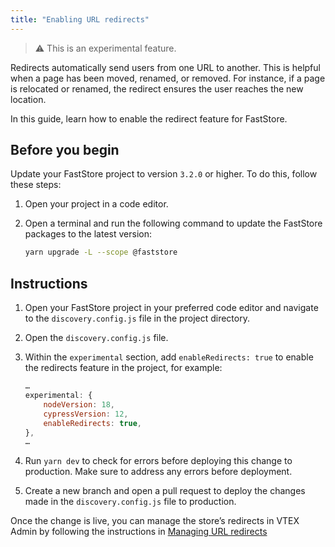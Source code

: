 ```yaml
---
title: "Enabling URL redirects"
---
```


> ⚠️ This is an experimental feature. 

Redirects automatically send users from one URL to another. This is helpful when a page has been moved, renamed, or removed. For instance, if a page is relocated or renamed, the redirect ensures the user reaches the new location.

In this guide, learn how to enable the redirect feature for FastStore.

## Before you begin

Update your FastStore project to version `3.2.0` or higher. To do this, follow these steps:

1. Open your project in a code editor.

2. Open a terminal and run the following command to update the FastStore packages to the latest version:
	
	```bash
    yarn upgrade -L --scope @faststore
    ```

## Instructions

1. Open your FastStore project in your preferred code editor and navigate to the `discovery.config.js` file in the project directory.
2. Open the `discovery.config.js` file.
3. Within the `experimental` section, add `enableRedirects: true` to enable the redirects feature in the project, for example:

    ```js discovery.config.js mark=5
    …
    experimental: {
        nodeVersion: 18,
        cypressVersion: 12,
        enableRedirects: true,
    },
    …
    ```

4. Run `yarn dev` to check for errors before deploying this change to production. Make sure to address any errors before deployment.
5. Create a new branch and open a pull request to deploy the changes made in the `discovery.config.js` file to production.

Once the change is live, you can manage the store’s redirects in VTEX Admin by following the instructions in [Managing URL redirects](https://help.vtex.com/tutorial/managing-url-redirects--3UJuFrU8imSVWg134mkvJV)
